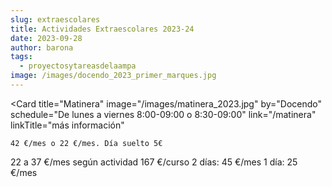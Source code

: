 ```yaml
---
slug: extraescolares
title: Actividades Extraescolares 2023-24
date: 2023-09-28
author: barona
tags:
  - proyectosytareasdelaampa
image: /images/docendo_2023_primer_marques.jpg
---
```


<Grid>
  
  <Card
    title="Matinera"
    image="/images/matinera_2023.jpg"
    by="Docendo"
    schedule="De lunes a viernes 8:00-09:00 o 8:30-09:00"
    link="/matinera"
    linkTitle="más información"
  >
    42 €/mes o 22 €/mes. Día suelto 5€
  </Card>
  <Card
    title="Actividades de DOCENDO"
    image="/images/docendo_2023_primer_marques.jpg"
    by="Docendo"
    schedule="Lunes a Viernes 17:00-18:15"
    link="/docs/DOCENDO_2023_PRIMER_MARQUES.pdf"
    linkTitle="más información"
  >
    22 a 37 €/mes según actividad
  </Card>
  <Card
    title="Triatlón"
    image="/images/triatlon_comunidad_valenciana.png"
    by="Fundación Deportiva Municipal y Federación de Triatlón de la Comunidad Valenciana"
    schedule="Martes y Jueves 16:30-18:00"
    link="/docs/Triatlon.pdf"
    linkTitle="más información"
  >
    167 €/curso
  </Card>
  <Card
    title="Tenis"
    image="/images/tenis.jpg"
    by="Escuelas Match Point"
    schedule="Lunes y miércoles 17:00-18:15"
    link="/docs/TENIS_2023-24.pdf"
    linkTitle="más información"
  >
    2 días: 45 €/mes 1 día: 25 €/mes
  </Card>
 
</Grid>
